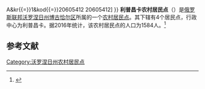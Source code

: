 {{Infobox Settlement
| official_name = 利普昌卡农村居民点
| native_name = Липчанское сельское поселение
| settlement_type = [[农村居民点|农村居民点]]
| subdivision_type = [[国家|国家]]
| subdivision_type1 = [[州_(俄罗斯)|州]]
| subdivision_type2 = [[区_(苏联)|区]]
| subdivision_name = {{RUS}}
| subdivision_name1 = [[沃罗涅日州|沃罗涅日州]]
| subdivision_name2 = [[博古恰尔区|博古恰尔区]]
| seat_type = 行政中心
| seat = 利普昌卡
| population_as_of=2016
| population_footnotes = <ref name=stat />
| population_total = 1584
| coordinates_display = inline,title
| latd =  | latm =  | lats =  | latNS = N
| longd =  | longm =  | longs =  | longEW = E
| timezone = [[莫斯科时间|MSK]]
| utc_offset = +3
| blank_name = [[俄罗斯市政土地区划代码|OKTMO编码]]
| blank_info = [http://classif.spb.ru/classificators/view/tma.php?st{{=}}A&kr{{=}}1&kod{{=}}20605412 20605412]
}}
'''利普昌卡农村居民点'''（{{lang-ru|Липчанское сельское поселение}}）是[[俄罗斯联邦|俄罗斯联邦]][[沃罗涅日州|沃罗涅日州]][[博古恰尔区|博古恰尔区]]所属的一个[[农村居民点|农村居民点]]。其下辖有4个居民点，行政中心为利普昌卡。据2016年统计，该农村居民点的人口为1584人。<ref name=stat>{{cite web | url = http://www.gks.ru/free_doc/doc_2016/bul_dr/mun_obr2016.rar | title = Численность населения Российской Федерации по муниципальным образованиям на 1 января 2016 года | language = ru | accessdate = 2017-01-03 | archive-date = 2019-05-13 | archive-url = https://web.archive.org/web/20190513150350/http://www.gks.ru/free_doc/doc_2016/bul_dr/mun_obr2016.rar | dead-url = no }}</ref>

== 参考文献 ==
{{reflist}}

{{Russia-stub}}

[[Category:沃罗涅日州农村居民点|Category:沃罗涅日州农村居民点]]